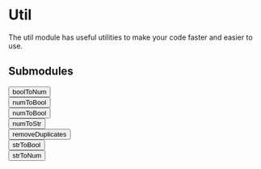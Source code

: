 # Util
The util module has useful utilities to make your code faster and easier to use.

## Submodules


<div>
  <a href="util/boolToNum"><button className={styles.counter}>boolToNum</button></a>
  <br/>
  <a href="util/numToBool"><button className={styles.counter}>numToBool</button></a>
  <br/>
  <a href="util/numToBool"><button className={styles.counter}>numToBool</button></a>
  <br/>
  <a href="util/numToStr"><button className={styles.counter}>numToStr</button></a>
  <br/>
  <a href="util/removeDuplicates"><button className={styles.counter}>removeDuplicates</button></a>
  <br/>
  <a href="util/strToBool"><button className={styles.counter}>strToBool</button></a>
  <br/>
  <a href="util/strToNum"><button className={styles.counter}>strToNum</button></a>
</div>
